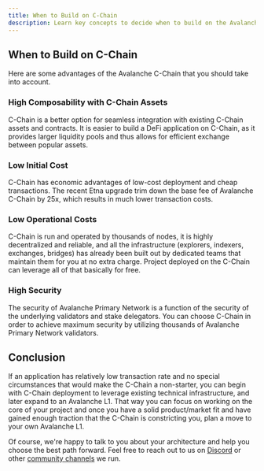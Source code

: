 ```yaml
---
title: When to Build on C-Chain
description: Learn key concepts to decide when to build on the Avalanche C-Chain.
---
```


## When to Build on C-Chain

Here are some advantages of the Avalanche C-Chain that you should take into account.

### High Composability with C-Chain Assets[​](#we-want-high-composability-with-c-chain-assets "Direct link to heading")

C-Chain is a better option for seamless integration with existing C-Chain assets and contracts. It is easier to build a DeFi application on C-Chain, as it provides larger liquidity pools and thus allows for efficient exchange between popular assets.

### Low Initial Cost[​](#we-want-low-initial-cost "Direct link to heading")

C-Chain has economic advantages of low-cost deployment and cheap transactions. The recent Etna upgrade trim down the base fee of Avalanche C-Chain by 25x, which results in much lower transaction costs.

### Low Operational Costs[​](#we-want-low-operational-costs "Direct link to heading")

C-Chain is run and operated by thousands of nodes, it is highly decentralized and reliable, and all the infrastructure (explorers, indexers, exchanges, bridges) has already been built out by dedicated teams that maintain them for you at no extra charge. Project deployed on the C-Chain can leverage all of that basically for free.

### High Security[​](#we-want-high-security "Direct link to heading")

The security of Avalanche Primary Network is a function of the security of the underlying validators and stake delegators. You can choose C-Chain in order to achieve maximum security by utilizing thousands of Avalanche Primary Network validators.

## Conclusion

If an application has relatively low transaction rate and no special circumstances that would make the C-Chain a non-starter, you can begin with C-Chain deployment to leverage existing technical infrastructure, and later expand to an Avalanche L1. That way you can focus on working on the core of your project and once you have a solid product/market fit and have gained enough traction that the C-Chain is constricting you, plan a move to your own Avalanche L1.

Of course, we're happy to talk to you about your architecture and help you choose the best path forward. Feel free to reach out to us on [Discord](https://chat.avalabs.org/) or other [community channels](https://www.avax.network/community) we run.
